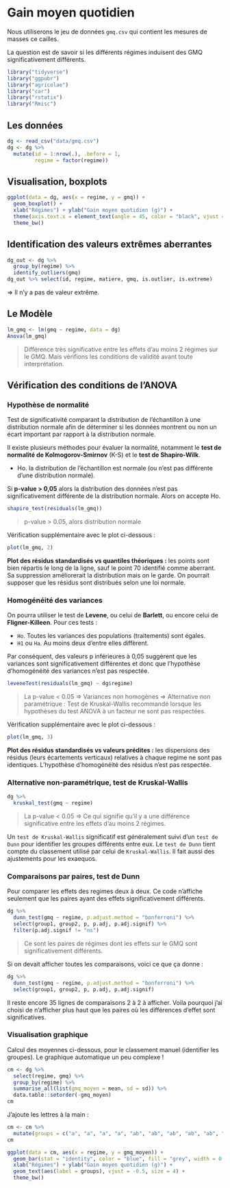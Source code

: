 
# Gain moyen quotidien {#gmq}

Nous utiliserons le jeu de données `gmq.csv` qui contient les mesures de masses ce cailles.

La question est de savoir si les différents régimes induisent des GMQ significativement différents.  


```r
library("tidyverse")
library("ggpubr")
library("agricolae")
library("car")
library("rstatix")
library("Rmisc")
```

## Les données

```r
dg <- read_csv("data/gmq.csv")
dg <- dg %>%
  mutate(id = 1:nrow(.), .before = 1,
         regime = factor(regime))
```

## Visualisation, boxplots

```r
ggplot(data = dg, aes(x = regime, y = gmq)) +
  geom_boxplot() + 
  xlab("Régimes") + ylab("Gain moyen quotidien (g)") +
  theme(axis.text.x = element_text(angle = 45, color = "black", vjust = 1, hjust = 1)) +
  theme_bw()
```


## Identification des valeurs extrêmes aberrantes

```r
dg_out <- dg %>%
  group_by(regime) %>%
  identify_outliers(gmq)
dg_out %>% select(id, regime, matiere, gmq, is.outlier, is.extreme)
```

=> Il n'y a pas de valeur extrême.


## Le Modèle

```r
lm_gmq <- lm(gmq ~ regime, data = dg)
Anova(lm_gmq)
```

> Différence très significative entre les effets d'au moins 2 régimes sur le GMQ. Mais vérifions les conditions de validité avant toute interprétation.


## Vérification des conditions de l'ANOVA

### Hypothèse de normalité

Test de significativité comparant la distribution de l’échantillon à une distribution normale afin de déterminer si les données montrent ou non un écart important par rapport à la distribution normale.

Il existe plusieurs méthodes pour évaluer la normalité, notamment le **test de normalité de Kolmogorov-Smirnov** (K-S) et le **test de Shapiro-Wilk**.

- Ho. la distribution de l’échantillon est normale (ou n'est pas différente d'une distribution normale).

Si **p-value > 0,05** alors la distribution des données n’est pas significativement différente de la distribution normale. Alors on accepte Ho.

```r
shapiro_test(residuals(lm_gmq))
```

> p-value > 0.05, alors distribution normale

Vérification supplémentaire avec le plot ci-dessous :

```r
plot(lm_gmq, 2)
```

**Plot des résidus standardisés vs quantiles théoriques :** les points sont bien répartis le long de la ligne, sauf le point 70 identifié comme aberrant. Sa suppression améliorerait la distribution mais on le garde. On pourrait supposer que les résidus sont distribués selon une loi normale. 


### Homogénéité des variances

On pourra utiliser le test de **Levene**, ou celui de **Barlett**, ou encore celui de **Fligner-Killeen**. Pour ces tests :

- `Ho`. Toutes les variances des populations (traitements) sont égales.
- `H1` ou `Ha`. Au moins deux d'entre elles diffèrent.

Par conséquent, des valeurs p inférieures à 0,05 suggèrent que les variances sont significativement différentes et donc que l'hypothèse d'homogénéité des variances n'est pas respectée.

```r
leveneTest(residuals(lm_gmq) ~ dg$regime)
```

> La p-value < 0.05 => Variances non homogènes => Alternative non paramétrique : Test de Kruskal-Wallis recommandé lorsque les hypothèses du test ANOVA à un facteur ne sont pas respectées.

Vérification supplémentaire avec le plot ci-dessous :

```r
plot(lm_gmq, 3)
```

**Plot des résidus standardisés vs valeurs prédites :** les dispersions des résidus (leurs écartements verticaux) relatives à chaque regime ne sont pas identiques. L’hypothèse d’homogénéité des résidus n'est pas respectée. 


### Alternative non-paramétrique, test de Kruskal-Wallis

```r
dg %>% 
  kruskal_test(gmq ~ regime)
```

> La p-value < 0.05 => Ce qui signifie qu'il y a une différence significative entre les effets d'au moins 2 régimes.

Un `test de Kruskal-Wallis` significatif est généralement suivi d’un `test de Dunn` pour identifier les groupes différents entre eux. Le `test de Dunn` tient compte du classement utilisé par celui de `Kruskal-Wallis`. Il fait aussi des ajustements pour les exaequos.


### Comparaisons par paires, test de Dunn 

Pour comparer les effets des regimes deux à deux. Ce code n'affiche seulement que les paires ayant des effets significativement différents.

```r
dg %>% 
  dunn_test(gmq ~ regime, p.adjust.method = "bonferroni") %>% 
  select(group1, group2, p, p.adj, p.adj.signif) %>% 
  filter(p.adj.signif != "ns")
```

> Ce sont les paires de régimes dont les effets sur le GMQ sont significativement différents.

Si on devait afficher toutes les comparaisons, voici ce que ça donne :

```r
dg %>% 
  dunn_test(gmq ~ regime, p.adjust.method = "bonferroni") %>% 
  select(group1, group2, p, p.adj, p.adj.signif)
```

Il reste encore 35 lignes de comparaisons 2 à 2 à afficher. Voila pourquoi j'ai choisi de n'afficher plus haut que les paires où les différences d'effet sont significatives.


### Visualisation graphique

Calcul des moyennes ci-dessous, pour le classement manuel (identifier les groupes). Le graphique automatique un peu complexe !

```r
cm <- dg %>% 
  select(regime, gmq) %>% 
  group_by(regime) %>% 
  summarise_all(list(gmq_moyen = mean, sd = sd)) %>% 
  data.table::setorder(-gmq_moyen)
cm
```

J'ajoute les lettres à la main :

```r
cm <- cm %>% 
  mutate(groups = c("a", "a", "a", "a", "ab", "ab", "ab", "ab", "ab", "b"))
cm
```


```r
ggplot(data = cm, aes(x = regime, y = gmq_moyen)) +
  geom_bar(stat = "identity", color = "blue", fill = "grey", width = 0.6) + 
  xlab("Régimes") + ylab("Gain moyen quotidien (g)") +
  geom_text(aes(label = groups), vjust = -0.5, size = 4) +
  theme_bw()
```




